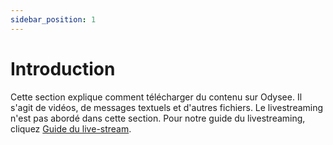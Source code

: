 ---
sidebar_position: 1
---

# Introduction

Cette section explique comment télécharger du contenu sur Odysee. Il s'agit de vidéos, de messages textuels et d'autres fichiers. Le livestreaming n'est pas abordé dans cette section. Pour notre guide du livestreaming, cliquez [Guide du live-stream](/category-livestreaming/).

<CategoryCards/>
